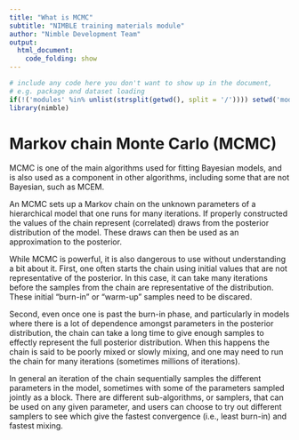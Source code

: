 ```yaml
---
title: "What is MCMC"
subtitle: "NIMBLE training materials module"
author: "Nimble Development Team"
output:
  html_document:
    code_folding: show
---
```


```r
# include any code here you don't want to show up in the document,
# e.g. package and dataset loading
if(!('modules' %in% unlist(strsplit(getwd(), split = '/')))) setwd('modules')
library(nimble)
```

# Markov chain Monte Carlo (MCMC)

MCMC is one of the main algorithms used for fitting Bayesian models, and is also used as a component in other algorithms, including some that are not Bayesian, such as MCEM.

An MCMC sets up a Markov chain on the unknown parameters of a hierarchical model that one runs for many iterations. If properly constructed the values of the chain represent (correlated) draws from the posterior distribution of the model. These draws can then be used as an approximation to the posterior. 

While MCMC is powerful, it is also dangerous to use without understanding a bit about it. First, one often starts the chain using initial values that are not representative of the posterior. In this case, it can take many iterations before the samples from the chain are representative of the distribution. These initial "burn-in" or "warm-up" samples need to be discared.

Second, even once one is past the burn-in phase, and particularly in models where there is a lot of dependence amongst parameters in the posterior distribution, the chain can take a long time to give enough samples to effectly represent the full posterior distribution. When this happens the chain is said to be poorly mixed or slowly mixing, and one may need to run the chain for many iterations (sometimes millions of iterations).

In general an iteration of the chain sequentially samples the different parameters in the model, sometimes with some of the parameters sampled jointly as a block. There are different sub-algorithms, or samplers, that can be used on any given parameter, and users can choose to try out different samplers to see which give the fastest convergence (i.e., least burn-in) and fastest mixing.

